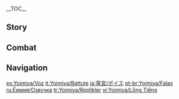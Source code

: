 {{CharacterTabs}}
{{LanguageTabs}}
__TOC__
==Story==
{{VO/Story
|character           = Yoimiya

|vo_01_01_title      = Hello
|vo_01_01_file       = VO_{character} Hello.ogg
|vo_01_01_tx         = Welcome to Naganohara! My name is Yoimiya &mdash; just let me know if you need anything! We have Kushikatsu, Egg Roll... Wait, no, we're not a restaurant. We make fireworks! Like these, see? Sparkling, crackling, little fireworks~

|vo_02_01_title      = Chat: Fireworks
|vo_02_01_file       = VO_{character} Chat - Fireworks.ogg
|vo_02_01_tx         = Fireworks are for now, but friends are forever.

|vo_02_02_title      = Chat: Telling Stories
|vo_02_02_file       = VO_{character} Chat - Telling Stories.ogg
|vo_02_02_tx         = If we've got nothing else to do, why don't I tell you a story?

|vo_02_03_title      = Chat: Goldfish
|vo_02_03_file       = VO_{character} Chat - Goldfish.ogg
|vo_02_03_tx         = Have you ever kept goldfish as pets? They're very cute.

|vo_03_01_title      = When It Rains
|vo_03_01_file       = VO_{character} When It Rains.ogg
|vo_03_01_tx         = Ahh, the fireworks are going to get soaked! Let's find shelter, quick! Oh, we're not going to make it!

|vo_03_02_title      = When It Snows
|vo_03_02_file       = VO_{character} When It Snows.ogg
|vo_03_02_tx         = Haha, watch me make a snowball... pew!

|vo_03_03_title      = When the Sun Is Out
|vo_03_03_file       = VO_{character} When the Sun Is Out.ogg
|vo_03_03_tx         = Ah, this is great! I feel so relaxed all over, I could almost float away.

|vo_03_04_title      = When the Wind Is Blowing
|vo_03_04_file       = VO_{character} When the Wind Is Blowing.ogg
|vo_03_04_tx         = The wind's so strong&mdash;! It's blowing my voice back at me&mdash;! Hahaha...

|vo_04_01_title      = Good Morning
|vo_04_01_file       = VO_{character} Good Morning.ogg
|vo_04_01_tx         = Ah... *yawns* Good morning. The morning air is the freshest. Come on, take a few extra breaths &mdash; it'll make you smarter~

|vo_04_02_title      = Good Afternoon
|vo_04_02_file       = VO_{character} Good Afternoon.ogg
|vo_04_02_tx         = Time for lunch! ... Oh my, it's an egg with a double yolk. What wonderful luck!

|vo_04_03_title      = Good Evening
|vo_04_03_file       = VO_{character} Good Evening.ogg
|vo_04_03_tx         = Now's the best time to test our fireworks out, though I'm sure they'll look good whether they explode in the sky or on the ground... Hehe, just kidding. I'll pay attention to safety.

|vo_04_04_title      = Good Night
|vo_04_04_file       = VO_{character} Good Night.ogg
|vo_04_04_tx         = Question time! So, what should you do after watching fireworks all day? Hehe, the answer is... to watch them again in your dreams, of course! Good night. See you tomorrow!

|vo_05_01_title      = About {character}: Family Matters
|vo_05_01_file       = VO_{character} About {character} - Family Matters.ogg
|vo_05_01_tx         = My father's hearing isn't very good. When I was young, he would always smile no matter what I said to him, and so I thought that everything I said was correct. So I kept talking, and he would keep smiling. Later, I found out that he was smiling because he couldn't hear clearly, but... as long as he's truly happy, I'll keep talking to him.
|vo_05_01_mention    = Naganohara Ryuunosuke

|vo_05_02_title      = About {character}: Talking
|vo_05_02_friendship = 4
|vo_05_02_file       = VO_{character} About {character} - Talking.ogg
|vo_05_02_tx         = I don't worry about "loose lips sinking ships." The emotions contained in the words people say don't lie. Misunderstandings that arise from saying things wrongly can be resolved if you just talk more, but if you say nothing, the other person won't understand what you mean, and they can't get closer to you.

|vo_06_01_title      = About Us: Rock, Paper, Scissors
|vo_06_01_file       = VO_{character} About Us - Rock, Paper, Scissors.ogg
|vo_06_01_tx         = Let's have a game of rock paper scissors! On my count, now &mdash; rock, paper, scissors! Woohoo, I won! I won! ... Hmm? I didn't change my choice halfway. Why would I ever do that?

|vo_06_02_title      = About Us: Companionship
|vo_06_02_friendship = 6
|vo_06_02_file       = VO_{character} About Us - Companionship.ogg
|vo_06_02_tx         = It actually doesn't matter what I do. What matters are the people I work with. When I'm with you, even simple things like watching the scenery or kicking a small jar about make me happy. Talking to you never gets old, after all.

|vo_07_01_title      = About the [[Vision]]
|vo_07_01_friendship = 4
|vo_07_01_file       = VO_{character} About the Vision.ogg
|vo_07_01_tx         = Let me let you in on a little secret. When I first received my Vision, I used it as a flint to light fireworks and boil water, before returning home, chucking it into a storeroom, and forgetting all about it. In the end, it was my father who found it and told me that it was a precious item that I should keep safe. Haha, at least it didn't get taken back by our dear Archon.
|vo_07_01_mention    = Naganohara Ryuunosuke

|vo_07_02_title      = Something to Share: [[Lantern Rite Festival|Lantern Rite]]
|vo_07_02_file       = VO_{character} Something to Share - Lantern Rite.ogg
|vo_07_02_tx         = Did you know? A lot of the fireworks used during [[Liyue]]'s Lantern Rite were purchased from our shop. I made them to order before asking Beidou to ship them to Liyue. Exports like these aren't allowed under the [[Sakoku Decree]], but... How can there be festivals without fireworks?
|vo_07_02_mention    = Beidou

|vo_07_03_title      = Something to Share: Cycles
|vo_07_03_file       = VO_{character} Something to Share - Cycles.ogg
|vo_07_03_tx         = "When the last sparks of the fireworks have disappeared into the sky, they turn into rain and snow, and will fall upon the earth again, nourishing the land and nurturing humanity, so that someday they can be sent up into the sky again and display their magnificence." Of the many stories my father told me, this one is my favorite.
|vo_07_03_mention    = Naganohara Ryuunosuke

|vo_07_04_title      = Something to Share: Spots of Light
|vo_07_04_file       = VO_{character} Something to Share - Spots of Light.ogg
|vo_07_04_tx         = Did you ever try to step on a spot of light before as a child? You know, those patches on the ground created when the sunlight passes through the leaves. I once thought that it would disappear if I stepped on it, but it would always jump onto my foot instead. I tried and tried and tried, but I never succeeded... Quite the sore loser I was, then &mdash; sitting on a rock, sighing to myself and thinking, "Ah, so there are things in this world that can't be stepped on..."

|vo_07_05_title      = Interesting Things
|vo_07_05_file       = VO_{character} Interesting Things.ogg
|vo_07_05_tx         = While squatting next to some children and watching them catch goldfish during one summer festival, I suddenly had a thought: could I make fireworks that could go off on the surface of the water? Thus, the "Goldfish Fireworks" were born! They can swim here and there, emit multi-colored lights, and they can even spit bubbles! I never thought that it would actually work, but I guess wonders never cease.

|vo_08_01_title      = About [[Beidou]]
|vo_08_01_friendship = 4
|vo_08_01_file       = VO_{character} About Beidou.ogg
|vo_08_01_tx         = Beidou's been helping me ship my fireworks out ever since Inazuma was locked down. I prepared a huge boat-shaped firework just to surprise her &mdash; and when the Crux Fleet was about to leave, this firework went whoosh! Right in front of their eyes, straight into the sky. The sailors got such a huge fright &mdash; they thought one of their ships had somehow flown off! But Beidou liked that trick very much, saying that it was exactly what a pleasant surprise should be &mdash; very pleasant, and a surprise.
|vo_08_01_mention    = Beidou

|vo_08_02_title      = About the [[Raiden Shogun]]
|vo_08_02_friendship = 4
|vo_08_02_file       = VO_{character} About the Raiden Shogun.ogg
|vo_08_02_tx         = Fireworks are probably the furthest thing from the "eternity" that the Shogun pursues. She probably feels that their transient glory has no practical purpose in Inazuma. *sigh* It's probably something that one who has "eternity" in their grasp will find hard to comprehend. It is precisely because we mortals are like fleeting shadows that we need to treasure such flickers of beauty.
|vo_08_02_mention    = Raiden Shogun,Ei

|vo_08_03_title      = About [[Kamisato Ayaka]]: Seriousness
|vo_08_03_friendship = 4
|vo_08_03_file       = VO_{character} About Kamisato Ayaka - Seriousness.ogg
|vo_08_03_tx         = We cooperate a lot due to work. Unlike people in the other two Commissions, she always lets me finish speaking and answers me seriously without showing any impatience. I'd say that the word "ladylike" was practically made just for her.
|vo_08_03_mention    = Kamisato Ayaka

|vo_08_04_title      = About [[Kamisato Ayaka]]: Baths
|vo_08_04_friendship = 4
|vo_08_04_file       = VO_{character} About Kamisato Ayaka - Baths.ogg
|vo_08_04_tx         = We once discussed matters concerning the summer festival deep into the night. We were both really tired, and I invited her to go take a bath. But when she heard that it involved many people bathing in the same pool, she went red in an instant! That was when I first learned that noble ladies can't use public baths.
|vo_08_04_mention    = Kamisato Ayaka

|vo_08_05_title      = About [[Thoma]]
|vo_08_05_friendship = 4
|vo_08_05_file       = VO_{character} About Thoma.ogg
|vo_08_05_tx         = He's quite the talker and has reasons behind every word that he says. Sometimes, it might seem like there's no connection, but as he goes on, everything will eventually dovetail nicely towards a single purpose. It's... quite different from how I do things. I ask him for help whenever I encounter a matter I can't settle.
|vo_08_05_mention    = Thoma

|vo_08_06_title      = About [[Yae Miko]]
|vo_08_06_friendship = 4
|vo_08_06_file       = VO_{character} About Yae Miko.ogg
|vo_08_06_tx         = Ayaka once asked me during a ritual at the shrine if I could prepare some fireworks for the Lady Guuji's leisure. I thought to myself, "isn't the Lady Guuji supposed to sit inside the shrine throughout the ritual?" So I watched her the whole time during the ritual, wondering how she'd like to release fireworks. I waited, and I waited, and then Ayaka came over at length to tell me that the Lady Guuji was most pleased. I mean, what? She'd already released the fireworks? Was the person sitting inside the shrine not her, then?
|vo_08_06_mention    = Kamisato Ayaka,Yae Miko

|vo_08_07_title      = About [[Arataki Itto]]: Duels
|vo_08_07_friendship = 4
|vo_08_07_file       = VO_{character} About Arataki Itto - Duels.ogg
|vo_08_07_tx         = Oh, he may look scary, but he is very popular with the children. However, he can be very competitive. Every time we play with the children, it always turns into a showdown between him and me. For example, we'd drink a bowl of ramen soup in one go, or try to eat sour plums without making any faces. The children will cheer us both on and try to guess the winner. And when that happens... well, then I can't let him beat me, right?
|vo_08_07_mention    = Arataki Itto

|vo_08_08_title      = About [[Arataki Itto]]: [[Arataki Gang|Arataki's Gang]]
|vo_08_08_friendship = 4
|vo_08_08_file       = VO_{character} About Arataki Itto - Arataki's Gang.ogg
|vo_08_08_tx         = Arataki's gang? Huh!? So he isn't just someone with too much free time on his hands?
|vo_08_08_mention    = Arataki Itto

|vo_08_09_title      = About [[Kaedehara Kazuha]]
|vo_08_09_friendship = 4
|vo_08_09_file       = VO_{character} About Kaedehara Kazuha.ogg
|vo_08_09_tx         = People with no worries like myself speak plainly, while those with many cares often speak of ancient poetry or the scenery. They talk of flowers and birds, wind and moon, but never about the reality that confronts them. He's got quite the tale to tell, I'm sure.
|vo_08_09_mention    = Kaedehara Kazuha

|vo_08_10_title      = About [[Kujou Sara]]
|vo_08_10_friendship = 4
|vo_08_10_file       = VO_{character} About Kujou Sara.ogg
|vo_08_10_tx         = Due to public safety and fire hazard-related concerns, I often get whisked off to the Tenryou Commission's place for a lecture. Kujou Sara's probably the most reasonable of the bunch. At least she'll hear me out before passing any judgment. If I'm in the right, she'll acknowledge my perspective, and if I'm wrong... Hehe, then I'll get Thoma to come and help me apologize to her!
|vo_08_10_mention    = Kujou Sara

|vo_08_11_title      = About [[Sayu]]
|vo_08_11_friendship = 4
|vo_08_11_file       = VO_{character} About Sayu.ogg
|vo_08_11_tx         = Let me know if you see her, alright? I'd really love to take her to one of the festivals and introduce her to lots of new friends. She always looks a little down, but if she meets some people she can hang out with, maybe she'll slowly pick herself up again!
|vo_08_11_mention    = Sayu

|vo_08_12_title      = About [[Klee]]
|vo_08_12_friendship = 4
|vo_08_12_file       = VO_{character} About Klee.ogg
|vo_08_12_tx         = Wait, you said there was a kid in Mondstadt who was good at making bombs?... Now, they aren't much different from fireworks. In other words, she might be a genius... Ohh, I'd love to meet her. *sigh* But isn't it dangerous to let children play with explosives? Don't the people of Mondstadt worry about that?
|vo_08_12_mention    = Klee

|vo_09_01_title      = More About {character}: I
|vo_09_01_file       = VO_{character} More About {character} - 01.ogg
|vo_09_01_tx         = You wanna hear a story? Alright, alright. Sit here, and I shall tell you the story I'm most proud of &mdash; the story of the Naganohara family! You'll rarely ever hear me talk about something this serious, you know?

|vo_09_02_title      = More About {character}: II
|vo_09_02_friendship = 3
|vo_09_02_file       = VO_{character} More About {character} - 02.ogg
|vo_09_02_tx         = Our family has a long tradition in which we will give every client who orders customized fireworks a note. Its contents can only be understood by our family, and it records the specific formula of the fireworks that were ordered. Whether ten years or a hundred years pass, our family can make exactly the same fireworks as they did in the past so long as the client brings us that note.

|vo_09_03_title      = More About {character}: III
|vo_09_03_friendship = 4
|vo_09_03_file       = VO_{character} More About {character} - 03.ogg
|vo_09_03_tx         = The loveliest fireworks go along with the most wondrous moments. Tiny little emotions that can easily slip away are captured within these fireworks and passed down in a different form. The notes we give our clients are like a key that awaits those who wish to open a gate to commemorate the past. We at Naganohara are the keepers of that gate.

|vo_09_04_title      = More About {character}: IV
|vo_09_04_friendship = 5
|vo_09_04_file       = VO_{character} More About {character} - 04.ogg
|vo_09_04_tx         = Every moment of the summer festival is a moving tale. Those who meet under the light of fireworks grow up, mature, and grow old. When they set off the same fireworks as they did in the beginning, the skies reflect that same image from years ago... Fireworks are not eternal, but I believe that the wonderful emotions behind them should walk alongside Inazuma into eternity.

|vo_09_05_title      = More About {character}: V
|vo_09_05_friendship = 6
|vo_09_05_file       = VO_{character} More About {character} - 05.ogg
|vo_09_05_tx         = I shan't tell the final tale, I think. Instead, let's watch the fireworks together in silence. You can record the beautiful scenery and all the things you wanna say down. Not that this is the end, of course. On the contrary, I believe that our story is only just beginning.

|vo_10_01_title      = {character}'s Hobbies: Playing
|vo_10_01_file       = VO_{character} Hobbies - Playing.ogg
|vo_10_01_tx         = Fireworks! Wait, that doesn't count? Well then, let me think. Um... This one's a toughie. I like to chat with the neighbors, I like going to summer festivals with the children, swimming, picking wild fruits... Oh, I can't decide which I like most... Wait, I've got it! I love playing with everyone!

|vo_10_02_title      = {character}'s Hobbies: Copycat
|vo_10_02_file       = VO_{character} Hobbies - Copycat.ogg
|vo_10_02_tx         = *Blubbering noises* Hah! I'm copying the sound that Paimon makes while disappearing!
|vo_10_02_mention    = Paimon

|vo_10_03_title      = {character}'s Troubles
|vo_10_03_file       = VO_{character} Troubles.ogg
|vo_10_03_tx         = The novel that I've been reading for a while finally reached its end. But the heroine lost her memory, and the planned wedding fell through... That's so... sad...

|vo_10_04_title      = Favorite Food
|vo_10_04_file       = VO_{character} Favorite Food.ogg
|vo_10_04_tx         = I prefer snacks to entrees. I always go from stall to stall during festivals, eating as I go. By the way, are you any good at making snacks? I'll trade the dango I made with you. Here, have the big ones!

|vo_11_01_title      = Least Favorite Food
|vo_11_01_file       = VO_{character} Least Favorite Food.ogg
|vo_11_01_tx         = Ugh... Milk never fails to start some real fireworks in my stomach &mdash; crackle, kaboom! Y'know what I mean? But I can handle dishes and snacks made with milk for some reason, hmm. Maybe the little Seelie in my stomach is just pickier than most.

<!-- Receiving a Gift -->
|vo_11_02_title      = Receiving a Gift: I
|vo_11_02_file       = VO Yoimiya Receiving a Gift - 01.ogg
|vo_11_02_tx         = Wow, you've got a real knack for making tasty treats! You should totally set up a stall at a festival some time, oh it'd be a hit for sure!

|vo_11_03_title      = Receiving a Gift: II
|vo_11_03_file       = VO Yoimiya Receiving a Gift - 02.ogg
|vo_11_03_tx         = Good food really perks you up, and puts you in the mood to share some stories. Ooh, actually I got a good one, you've gotta hear this one...!

|vo_11_04_title      = Receiving a Gift: III
|vo_11_04_file       = VO Yoimiya Receiving a Gift - 03.ogg
|vo_11_04_tx         = Urgh, it feels like there's a Specter swirling around in my stomach... That can't be ideal.

<!-- Birthday -->
|vo_12_01_title      = Birthday
|vo_12_01_file       = VO_{character} Birthday.ogg
|vo_12_01_tx         = Birthdays are never occasions for yourself alone. Those who send you cakes, light candles, applaud, and cheer... They are all truly thankful that you were born into this world. That's why it must be a lively occasion, so that everyone can get their chance to thank you! Well then &mdash; happy birthday! Are you ready? I'm about to ignite the fireworks!

<!-- Feelings About Ascension -->
|vo_13_01_title      = Feelings About Ascension: Intro
|vo_13_01_ascension  = 1
|vo_13_01_file       = VO_{character} Feelings About Ascension -  01.ogg
|vo_13_01_tx         = The higher they fly, the louder the explosion!

|vo_13_02_title      = Feelings About Ascension: Building Up
|vo_13_02_ascension  = 2
|vo_13_02_file       = VO_{character} Feelings About Ascension -  02.ogg
|vo_13_02_tx         = Hehehe, let me give this "shooting fireworks straight into the skies with a bow" business a shot!

|vo_13_03_title      = Feelings About Ascension: Climax
|vo_13_03_ascension  = 4
|vo_13_03_file       = VO_{character} Feelings About Ascension -  03.ogg
|vo_13_03_tx         = With all these combat skills I've learned from you, I should just become an adventurer on the side &mdash; apart from my day job making fireworks... Or... should I just become a hero instead?

|vo_13_04_title      = Feelings About Ascension: Conclusion
|vo_13_04_ascension  = 6
|vo_13_04_file       = VO_{character} Feelings About Ascension -  04.ogg
|vo_13_04_tx         = "Never fear, Yoimiya is here! Evil begone! Justice prevails!"<br />Think this is a good way to introduce the powers you've taught me to the children? Isn't it cool? Hehe! Hey, tell me if anyone picks on you, too. I'll stick up for you!
}}

==Combat==
{{Combat VO
|character           = Yoimiya

|skill_1_tx          = Time for a light show!
|skill_2_tx          = The fuse is lit!
|skill_3_tx          = Fire hazard~

|burst_1_tx          = A festive reprise!
|burst_2_tx          = Goldfish of doom!
|burst_3_tx          = Here come the fireworks!

|sprint-s_1_file     = Sprint Start 01,Sprint Start 02,Sprint Start 03

|sprint-e_1_file       = 

|glider_1_tx         = Up, up, and away!
|glider_2_file       = Deploying Wind Glider 02,Deploying Wind Glider 03

|chest_1_tx          =   Ooh! Will we find any firework materials in here?
|chest_2_tx          =   What do we have here?
|chest_3_tx          =   Ooh, let me open it!

|low-hp_1_tx         = Uh-oh, uh-oh!
|low-hp_2_tx         = Oh, that hurt...
|low-hp_3_tx         = Gotta watch it...

<!-- Ally at Low HP -->
|ally-low-hp_1_tx    = I've come to help!
|ally-low-hp_2_tx    = Never fear, Yoimiya's here!

|fallen_1_tx         = Burned... too... brightly...
|fallen_2_tx         = Ohh... fizzled out...
|fallen_3_tx         = The festival... ends.

|hit-l_1_file        = Light Hit Taken 02
|hit-l_1_tx          = Lighter, please!
|hit-l_2_file        = Light Hit Taken 01,Light Hit Taken 03,Light Hit Taken 04,Light Hit Taken 05,Light Hit Taken 06

|hit-h_1_file        = Heavy Hit Taken 02
|hit-h_1_tx          = That didn't count!
|hit-h_2_file        = Heavy Hit Taken 01,Heavy Hit Taken 03,Heavy Hit Taken 04,Heavy Hit Taken 05,Heavy Hit Taken 06

|join_1_tx           = Are you going to hold a festival?
|join_2_tx           = Let's go out and play!
|join_3_tx           = More companions. Hooray!

|idle_1_file  = Standby 01,Standby 02

|atk-l_1_file        = Light Attack 01,Light Attack 02,Light Attack 03,Light Attack 04,Light Attack 05,Light Attack 06,Light Attack 07

|atk-m_1_file        = Mid Attack 01,Mid Attack 02,Mid Attack 03

|atk-h_1_file        = Heavy Attack 01,Heavy Attack 02,Heavy Attack 03

|climb_1_file        = Climbing 01,Climbing 02,Climbing 03,Climbing 04,Climbing 05

|climb-b_1_file      = Climbing Breath 01,Climbing Breath 02,Climbing Breath 03

|jump_1_file         = Jumping 01,Jumping 02,Jumping 03,Jumping 04,Jumping 05
}}

==Navigation==
{{Character Navbox|link type=vo}}

[[es:Yoimiya/Voz]]
[[it:Yoimiya/Battute]]
[[ja:宵宮/ボイス]]
[[pt-br:Yoimiya/Falas]]
[[ru:Ёимия/Озвучка]]
[[tr:Yoimiya/Replikler]]
[[vi:Yoimiya/Lồng Tiếng]]
